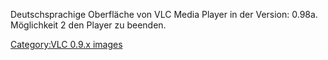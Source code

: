 Deutschsprachige Oberfläche von VLC Media Player in der Version: 0.98a. Möglichkeit 2 den Player zu beenden.

[[Category:VLC 0.9.x images]]